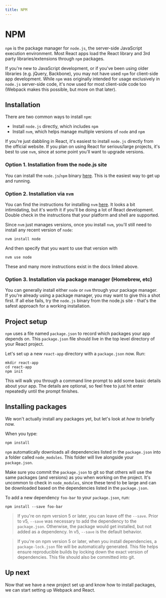 ```yaml
---
title: NPM
---
```


# NPM

`npm` is the package manager for `node.js`, the server-side JavaScript execution environment. Most React apps load the React library and 3rd party libraries/extensions through `npm` packages.

If you're new to JavaScript development, or if you've been using older libraries (e.g. jQuery, Backbone), you may not have used `npm` for client-side app development. While `npm` was originally intended for usage exclusively in `node.js` server-side code, it's now used for most client-side code too (Webpack makes this possible, but more on that later).

## Installation

There are two common ways to install `npm`:

- Install `node.js` directly, which includes `npm`
- Install `nvm`, which helps manage multiple versions of `node` and `npm`

If you're just dabbling in React, it's easiest to install `node.js` directly from the official website. If you plan on using React for serious/large projects, it's best to use `nvm`, since at some point you'll want to upgrade versions.

### Option 1. Installation from the node.js site

You can install the `node.js`/`npm` binary [here](https://nodejs.org/en/). This is the easiest way to get up and running.

### Option 2. Installation via `nvm`

You can find the instructions for installing `nvm` [here](https://github.com/creationix/nvm). It looks a bit intimidating, but it's worth it if you'll be doing a lot of React development. Double check in the instructions that your platform and shell are supported.

Since `nvm` just manages versions, once you install `nvm`, you'll still need to install any recent version of `node`:

```
nvm install node
```

And then specify that you want to use that version with

```
nvm use node
```

These and many more instructions exist in the docs linked above.

### Option 3. Installation via package manager (Homebrew, etc)

You can generally install either `node` or `nvm` through your package manager. If you're already using a package manager, you may want to give this a shot first. If all else fails, try the `node.js` binary from the node.js site - that's the safest approach for a working installation.

## Project setup

`npm` uses a file named `package.json` to record which packages your app depends on. This `package.json` file should live in the top level directory of your React project.

Let's set up a new `react-app` directory with a `package.json` now. Run:

```
mkdir react-app
cd react-app
npm init
```

This will walk you through a command line prompt to add some basic details about your app. The details are optional, so feel free to just hit enter repeatedly until the prompt finishes.

## Installing packages

We won't actually install any packages yet, but let's look at _how to_ briefly now.

When you type:

```
npm install
```

`npm` automatically downloads all dependencies listed in the `package.json` into a folder called `node_modules`. This folder will live alongside your `package.json`.

Make sure you commit the `package.json` to git so that others will use the same packages (and versions) as you when working on the project. It's uncommon to check in `node_modules`, since these tend to be large and can be downloaded based on the dependencies listed in the `package.json`.

To add a new dependency `foo-bar` to your `package.json`, run:

```
npm install --save foo-bar
```

> If you're on npm version 5 or later, you can leave off the `--save`. Prior to v5, `--save` was necessary to add the dependency to the `package.json`. Otherwise, the package would get installed, but not added as a dependency. In v5, `--save` is the default behavior.

> If you're on npm version 5 or later, when you install dependencies, a `package-lock.json` file will be automatically generated. This file helps ensure reproducible builds by locking down the exact version of dependencies. This file should also be committed into git.

## Up next

Now that we have a new project set up and know how to install packages, we can start setting up Webpack and React.
